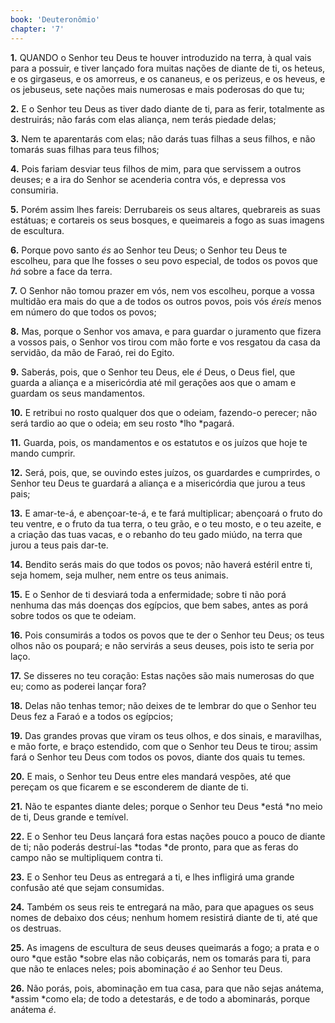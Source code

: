 ```yaml
---
book: 'Deuteronômio'
chapter: '7'
---
```


**1.** QUANDO o Senhor teu Deus te houver introduzido na terra, à qual vais para a possuir, e tiver lançado fora muitas nações de diante de ti, os heteus, e os girgaseus, e os amorreus, e os cananeus, e os perizeus, e os heveus, e os jebuseus, sete nações mais numerosas e mais poderosas do que tu;

**2.** E o Senhor teu Deus as tiver dado diante de ti, para as ferir, totalmente as destruirás; não farás com elas aliança, nem terás piedade delas;

**3.** Nem te aparentarás com elas; não darás tuas filhas a seus filhos, e não tomarás suas filhas para teus filhos;

**4.** Pois fariam desviar teus filhos de mim, para que servissem a outros deuses; e a ira do Senhor se acenderia contra vós, e depressa vos consumiria.

**5.** Porém assim lhes fareis: Derrubareis os seus altares, quebrareis as suas estátuas; e cortareis os seus bosques, e queimareis a fogo as suas imagens de escultura.

**6.** Porque povo santo *és* ao Senhor teu Deus; o Senhor teu Deus te escolheu, para que lhe fosses o seu povo especial, de todos os povos que *há* sobre a face da terra.

**7.** O Senhor não tomou prazer em vós, nem vos escolheu, porque a vossa multidão era mais do que a de todos os outros povos, pois vós *éreis* menos em número do que todos os povos;

**8.** Mas, porque o Senhor vos amava, e para guardar o juramento que fizera a vossos pais, o Senhor vos tirou com mão forte e vos resgatou da casa da servidão, da mão de Faraó, rei do Egito.

**9.** Saberás, pois, que o Senhor teu Deus, ele *é* Deus, o Deus fiel, que guarda a aliança e a misericórdia até mil gerações aos que o amam e guardam os seus mandamentos.

**10.** E retribui no rosto qualquer dos que o odeiam, fazendo-o perecer; não será tardio ao que o odeia; em seu rosto *lho *pagará.

**11.** Guarda, pois, os mandamentos e os estatutos e os juízos que hoje te mando cumprir.

**12.** Será, pois, que, se ouvindo estes juízos, os guardardes e cumprirdes, o Senhor teu Deus te guardará a aliança e a misericórdia que jurou a teus pais;

**13.** E amar-te-á, e abençoar-te-á, e te fará multiplicar; abençoará o fruto do teu ventre, e o fruto da tua terra, o teu grão, e o teu mosto, e o teu azeite, e a criação das tuas vacas, e o rebanho do teu gado miúdo, na terra que jurou a teus pais dar-te.

**14.** Bendito serás mais do que todos os povos; não haverá estéril entre ti, seja homem, seja mulher, nem entre os teus animais.

**15.** E o Senhor de ti desviará toda a enfermidade; sobre ti não porá nenhuma das más doenças dos egípcios, que bem sabes, antes as porá sobre todos os que te odeiam.

**16.** Pois consumirás a todos os povos que te der o Senhor teu Deus; os teus olhos não os poupará; e não servirás a seus deuses, pois isto te seria por laço.

**17.** Se disseres no teu coração: Estas nações são mais numerosas do que eu; como as poderei lançar fora?

**18.** Delas não tenhas temor; não deixes de te lembrar do que o Senhor teu Deus fez a Faraó e a todos os egípcios;

**19.** Das grandes provas que viram os teus olhos, e dos sinais, e maravilhas, e mão forte, e braço estendido, com que o Senhor teu Deus te tirou; assim fará o Senhor teu Deus com todos os povos, diante dos quais tu temes.

**20.** E mais, o Senhor teu Deus entre eles mandará vespões, até que pereçam os que ficarem e se esconderem de diante de ti.

**21.** Não te espantes diante deles; porque o Senhor teu Deus *está *no meio de ti, Deus grande e temível.

**22.** E o Senhor teu Deus lançará fora estas nações pouco a pouco de diante de ti; não poderás destruí-las *todas *de pronto, para que as feras do campo não se multipliquem contra ti.

**23.** E o Senhor teu Deus as entregará a ti, e lhes infligirá uma grande confusão até que sejam consumidas.

**24.** Também os seus reis te entregará na mão, para que apagues os seus nomes de debaixo dos céus; nenhum homem resistirá diante de ti, até que os destruas.

**25.** As imagens de escultura de seus deuses queimarás a fogo; a prata e o ouro *que estão *sobre elas não cobiçarás, nem os tomarás para ti, para que não te enlaces neles; pois abominação *é* ao Senhor teu Deus.

**26.** Não porás, pois, abominação em tua casa, para que não sejas anátema, *assim *como ela; de todo a detestarás, e de todo a abominarás, porque anátema *é*.